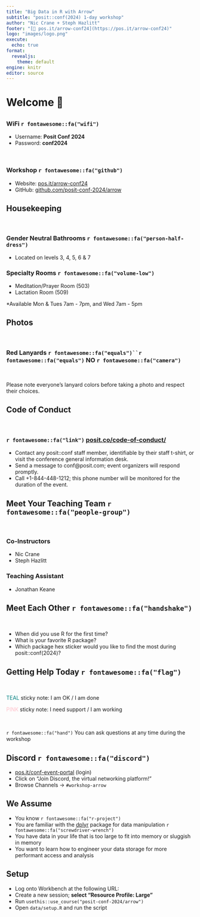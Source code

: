 ```yaml
---
title: "Big Data in R with Arrow"
subtitle: "posit::conf(2024) 1-day workshop"
author: "Nic Crane + Steph Hazlitt"
footer: "[🔗 pos.it/arrow-conf24](https://pos.it/arrow-conf24)"
logo: "images/logo.png"
execute:
  echo: true
format:
  revealjs: 
    theme: default
engine: knitr
editor: source
---
```


# Welcome 👋

## 

### WiFi `r fontawesome::fa("wifi")`

-   Username: **Posit Conf 2024**
-   Password: **conf2024**

<br>

### Workshop `r fontawesome::fa("github")`

-   Website: [pos.it/arrow-conf24](https://pos.it/arrow-conf24)
-   GitHub: [github.com/posit-conf-2024/arrow](https://github.com/posit-conf-2024/arrow)

## Housekeeping

<br>

### Gender Neutral Bathrooms `r fontawesome::fa("person-half-dress")`

-   Located on levels 3, 4, 5, 6 & 7

### Specialty Rooms `r fontawesome::fa("volume-low")`

-   Meditation/Prayer Room (503)
-   Lactation Room (509)

*Available Mon & Tues 7am - 7pm, and Wed 7am - 5pm


## Photos

<br>

### Red Lanyards `r fontawesome::fa("equals")``r fontawesome::fa("equals")` **NO** `r fontawesome::fa("camera")`

<br>

Please note everyone’s lanyard colors before taking a photo and respect their choices.

## Code of Conduct

<br>

### `r fontawesome::fa("link")` [posit.co/code-of-conduct/](https://posit.co/code-of-conduct/)

-   Contact any posit::conf staff member, identifiable by their staff t-shirt, or visit the conference general information desk.
-   Send a message to conf\@posit.com; event organizers will respond promptly.
-   Call +1-844-448-1212; this phone number will be monitored for the duration of the event.

## Meet Your Teaching Team `r fontawesome::fa("people-group")`

<br>

### Co-Instructors

-   Nic Crane
-   Steph Hazlitt

### Teaching Assistant

-   Jonathan Keane

## Meet Each Other `r fontawesome::fa("handshake")`

<br>

-   When did you use R for the first time?
-   What is your favorite R package?
-   Which package hex sticker would you like to find the most during posit::conf(2024)?

## Getting Help Today `r fontawesome::fa("flag")`

<br>

[TEAL]{style="color:teal;"} sticky note: I am OK / I am done

[PINK]{style="color:pink;"} sticky note: I need support / I am working

<br>

`r fontawesome::fa("hand")` You can ask questions at any time during the workshop

## Discord `r fontawesome::fa("discord")`

-   [pos.it/conf-event-portal](http://pos.it/conf-event-portal) (login)
-   Click on "Join Discord, the virtual networking platform!"
-   Browse Channels -> `#workshop-arrow`

## We Assume

-   You know `r fontawesome::fa("r-project")`
-   You are familiar with the [dplyr](https://dplyr.tidyverse.org/) package for data manipulation `r fontawesome::fa("screwdriver-wrench")`
-   You have data in your life that is too large to fit into memory or sluggish in memory
-   You want to learn how to engineer your data storage for more performant access and analysis

## Setup

- Log onto Workbench at the following URL: <add on conf day>
- Create a new session; **select "Resource Profile: Large"**
- Run `usethis::use_course("posit-conf-2024/arrow")`
- Open `data/setup.R` and run the script

